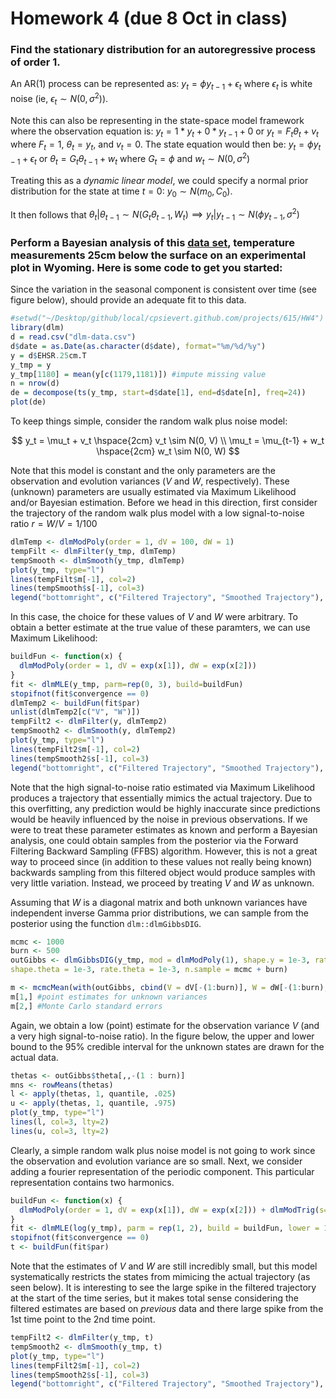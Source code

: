 Homework 4 (due 8 Oct in class)
========================================================

### Find the stationary distribution for an autoregressive process of order 1. ###

An AR(1) process can be represented as: $y_t = \phi y_{t-1} + \epsilon_t$ where $\epsilon_t$ is white noise (ie, $\epsilon_t \sim N(0, \sigma^2)$). 

Note this can also be representing in the state-space model framework where the observation equation is: $y_t = 1*y_t + 0*y_{t-1} + 0$ or $y_t = F_t \theta_t + v_t$ where $F_t = 1$, $\theta_t = y_t$, and $v_t = 0$. The state equation would then be: $y_t = \phi y_{t-1} + \epsilon_t$ or $\theta_t = G_t \theta_{t-1} + w_t$ where $G_t = \phi$ and $w_t \sim N(0, \sigma^2)$

Treating this as a _dynamic linear model_, we could specify a normal prior distribution for the state at time $t=0$: $y_0 \sim N(m_0, C_0)$.

It then follows that $\theta_t|\theta_{t-1} \sim N(G_t\theta_{t-1}, W_t) \implies y_t|y_{t-1} \sim N(\phi y_{t-1}, \sigma^2)$ 

### Perform a Bayesian analysis of this [data set](http://jarad.me/stat615/data/dlm-data.csv), temperature measurements 25cm below the surface on an experimental plot in Wyoming. Here is some code to get you started: ###

Since the variation in the seasonal component is consistent over time (see figure below), should provide an adequate fit to this data.

```r
#setwd("~/Desktop/github/local/cpsievert.github.com/projects/615/HW4")
library(dlm)
d = read.csv("dlm-data.csv") 
d$date = as.Date(as.character(d$date), format="%m/%d/%y")
y = d$EHSR.25cm.T 
y_tmp = y 
y_tmp[1180] = mean(y[c(1179,1181)]) #impute missing value
n = nrow(d) 
de = decompose(ts(y_tmp, start=d$date[1], end=d$date[n], freq=24)) 
plot(de) 
```

To keep things simple, consider the random walk plus noise model:

$$
y_t = \mu_t + v_t \hspace{2cm} v_t \sim N(0, V)
\\ \mu_t = \mu_{t-1} + w_t \hspace{2cm} w_t \sim N(0, W)
$$

Note that this model is constant and the only parameters are the observation and evolution variances ($V$ and $W$, respectively). These (unknown) parameters are usually estimated via Maximum Likelihood and/or Bayesian estimation. Before we head in this direction, first consider the trajectory of the random walk plus model with a low signal-to-noise ratio $r = W/V = 1/100$

```r
dlmTemp <- dlmModPoly(order = 1, dV = 100, dW = 1)
tempFilt <- dlmFilter(y_tmp, dlmTemp)
tempSmooth <- dlmSmooth(y_tmp, dlmTemp)
plot(y_tmp, type="l")
lines(tempFilt$m[-1], col=2)
lines(tempSmooth$s[-1], col=3)
legend("bottomright", c("Filtered Trajectory", "Smoothed Trajectory"), col=2:3, lty=1)
```

In this case, the choice for these values of $V$ and $W$ were arbitrary. To obtain a better estimate at the true value of these paramters, we can use Maximum Likelihood:

```r
buildFun <- function(x) {
  dlmModPoly(order = 1, dV = exp(x[1]), dW = exp(x[2]))
}
fit <- dlmMLE(y_tmp, parm=rep(0, 3), build=buildFun)
stopifnot(fit$convergence == 0)
dlmTemp2 <- buildFun(fit$par)
unlist(dlmTemp2[c("V", "W")])
tempFilt2 <- dlmFilter(y, dlmTemp2)
tempSmooth2 <- dlmSmooth(y, dlmTemp2)
plot(y_tmp, type="l")
lines(tempFilt2$m[-1], col=2)
lines(tempSmooth2$s[-1], col=3)
legend("bottomright", c("Filtered Trajectory", "Smoothed Trajectory"), col=2:3, lty=1)
```

Note that the high signal-to-noise ratio estimated via Maximum Likelihood produces a trajectory that essentially mimics the actual trajectory. Due to this overfitting, any prediction would be highly inaccurate since predictions would be heavily influenced by the noise in previous observations. If we were to treat these parameter estimates as known and perform a Bayesian analysis, one could obtain samples from the posterior via the Forward Filtering Backward Sampling (FFBS) algorithm. However, this is not a great way to proceed since (in addition to these values not really being known) backwards sampling from this filtered object would produce samples with very little variation. Instead, we proceed by treating $V$ and $W$ as unknown. 

Assuming that $W$ is a diagonal matrix and both unknown variances have independent inverse Gamma prior distributions, we can sample from the posterior using the function `dlm::dlmGibbsDIG`.

```r
mcmc <- 1000
burn <- 500
outGibbs <- dlmGibbsDIG(y_tmp, mod = dlmModPoly(1), shape.y = 1e-3, rate.y = 1e-3,
shape.theta = 1e-3, rate.theta = 1e-3, n.sample = mcmc + burn)
```

```r
m <- mcmcMean(with(outGibbs, cbind(V = dV[-(1:burn)], W = dW[-(1:burn), ])))
m[1,] #point estimates for unknown variances
m[2,] #Monte Carlo standard errors
```

Again, we obtain a low (point) estimate for the observation variance $V$ (and a very high signal-to-noise ratio). In the figure below, the upper and lower bound to the 95% credible interval for the unknown states are drawn for the actual data.

```r
thetas <- outGibbs$theta[,,-(1 : burn)]
mns <- rowMeans(thetas)
l <- apply(thetas, 1, quantile, .025)
u <- apply(thetas, 1, quantile, .975)
plot(y_tmp, type="l")
lines(l, col=3, lty=2)
lines(u, col=3, lty=2)
```

Clearly, a simple random walk plus noise model is not going to work since the observation and evolution variance are so small. Next, we consider adding a fourier representation of the periodic component. This particular representation contains two harmonics.

```r
buildFun <- function(x) {
  dlmModPoly(order = 1, dV = exp(x[1]), dW = exp(x[2])) + dlmModTrig(s=24, q=2, dV=exp(x[1]), dW=exp(x[2]))
}
fit <- dlmMLE(log(y_tmp), parm = rep(1, 2), build = buildFun, lower = 1e-8, upper = 10)
stopifnot(fit$convergence == 0)
t <- buildFun(fit$par)
```

Note that the estimates of $V$ and $W$ are still incredibly small, but this model systematically restricts the states from mimicing the actual trajectory (as seen below). It is interesting to see the large spike in the filtered trajectory at the start of the time series, but it makes total sense considering the filtered estimates are based on _previous_ data and there large spike from the 1st time point to the 2nd time point.

```r
tempFilt2 <- dlmFilter(y_tmp, t)
tempSmooth2 <- dlmSmooth(y_tmp, t)
plot(y_tmp, type="l")
lines(tempFilt2$m[-1], col=2)
lines(tempSmooth2$s[-1], col=3)
legend("bottomright", c("Filtered Trajectory", "Smoothed Trajectory"), col=2:3, lty=1)
```
